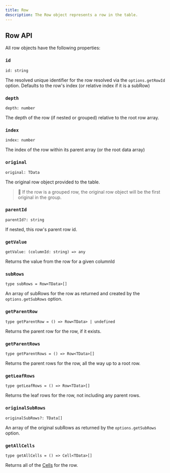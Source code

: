 ```yaml
---
title: Row
description: The Row object represents a row in the table.
---
```


## Row API

All row objects have the following properties:

### `id`

```tsx
id: string
```

The resolved unique identifier for the row resolved via the `options.getRowId` option. Defaults to the row's index (or relative index if it is a subRow)

### `depth`

```tsx
depth: number
```

The depth of the row (if nested or grouped) relative to the root row array.

### `index`

```tsx
index: number
```

The index of the row within its parent array (or the root data array)

### `original`

```tsx
original: TData
```

The original row object provided to the table.

> 🧠 If the row is a grouped row, the original row object will be the first original in the group.

### `parentId`

```tsx
parentId?: string
```

If nested, this row's parent row id.

### `getValue`

```tsx
getValue: (columnId: string) => any
```

Returns the value from the row for a given columnId

### `subRows`

```tsx
type subRows = Row<TData>[]
```

An array of subRows for the row as returned and created by the `options.getSubRows` option.

### `getParentRow`

```tsx
type getParentRow = () => Row<TData> | undefined
```

Returns the parent row for the row, if it exists.

### `getParentRows`

```tsx
type getParentRows = () => Row<TData>[]
```

Returns the parent rows for the row, all the way up to a root row.

### `getLeafRows`

```tsx
type getLeafRows = () => Row<TData>[]
```

Returns the leaf rows for the row, not including any parent rows.

### `originalSubRows`

```tsx
originalSubRows?: TData[]
```

An array of the original subRows as returned by the `options.getSubRows` option.

### `getAllCells`

```tsx
type getAllCells = () => Cell<TData>[]
```

Returns all of the [Cells](./cell.md) for the row.
